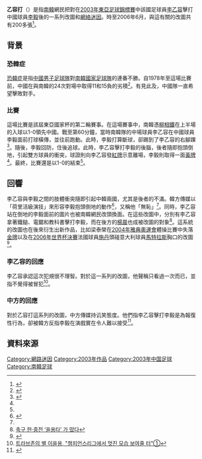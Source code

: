 {{noteTA
|G1=Country
|1=zh:南朝鮮; zh-cn:韩国; zh-tw:南韓; zh-hk:南韓; zh-sg:韩国;
}}

'''乙容打'''（{{lang|ko|을용타}}）是指[[南韓|南韓]]網民把對在[[2003年東亞足球錦標賽|2003年東亞足球錦標賽]]中該國足球員[[李乙容|李乙容]]擊打中國球員[[李毅|李毅]]後的一系列改圖和[[網絡迷因|網絡迷因]]。時至2006年6月，與這有關的改圖共有200多張<ref name="haha">{{Cite web |url=http://news.media.daum.net/society/affair/200606/30/hankookis/v13222291.html |title=`하하 호호 을용타` 진화 언제까지? |accessdate=2013-10-01 |archive-date=2007-03-11 |archive-url=https://web.archive.org/web/20070311113041/http://news.media.daum.net/society/affair/200606/30/hankookis/v13222291.html |dead-url=no }}</ref>。

==背景==
===恐韓症===
[[恐韓症|恐韓症]]是指[[中國國家足球隊|中國男子足球隊]]對[[南韓國家足球隊|南韓國家足球隊]]的連番不勝。自1978年至這場比賽前，中國在與南韓的24次對場中取得11和15負的劣積<ref>{{Cite web |url=http://www.fifa.com/worldfootball/statisticsandrecords/headtohead/team1=chn/team2=kor/code=-1/index.html |title=China vs Korea Republic |accessdate=2013-10-01 |archive-date=2013-10-04 |archive-url=https://web.archive.org/web/20131004212916/http://www.fifa.com/worldfootball/statisticsandrecords/headtohead/team1=chn/team2=kor/code=-1/index.html |dead-url=no }}</ref>。有見此及，中國隊一直希望擊敗對手。

===比賽===
這場比賽是該屆東亞國家杯的第二輪賽事。在這場賽事中，南韓憑[[柳相鐵|柳相鐵]]在上半場的入球以1-0領先中國。戰至第60分鐘，當時南韓隊的中場球員李乙容在中國球員李毅面前打球橫傳，並往前跑動。此時，李毅打算斷球，卻踢到了李乙容的右腳踝<ref name="新浪網">{{Cite web |url=http://news.sina.com.tw/article/20130729/10262444.html |title=李毅：當年被李乙容打腦袋歷歷在目 隨後好球被吹 |accessdate=2013-10-01 |archive-date=2013-10-04 |archive-url=https://web.archive.org/web/20131004215437/http://news.sina.com.tw/article/20130729/10262444.html |dead-url=no }}</ref>。隨後，李毅回防，住後追球。此時，李乙容擊打李毅的後腦，後者隨即抱頭倒地，引起雙方球員的衝突，球證則向李乙容發[[紅牌|紅牌]]示意離場，李毅則取得一面[[黃牌|黃牌]]<ref name="新浪網"/>。最終，比賽還是以1-0的結束<ref name="新浪網"/>。

==回響==

李乙容與李毅之間的肢體衝突隨即引起中韓兩國，尤其是後者的不滿。韓方傳媒以「荷里活級演技」來形容李毅抱頭倒地的動作<ref>{{Cite web |url=http://www.dcinside.com/webdc/lecture/study_list.php?id=422&code1=50&code2=60&s_mode=&s_que= |title=을용타(2) |accessdate=2013-10-01 |archive-date=2006-09-02 |archive-url=https://web.archive.org/web/20060902090108/http://www.dcinside.com/webdc/lecture/study_list.php?id=422&code1=50&code2=60&s_mode=&s_que= |dead-url=no }}</ref>，又稱他「無恥」<ref name="haha"/>。同時，李乙容站在倒地的李毅面前的圖片也被南韓網民改頭換面。在這些改圖中，分別有李乙容拿著鐵鎚、電鋸和教科書擊打李毅，而在後方的[[楊晨|楊晨]]也成被改圖的對象<ref>[http://www.kbsnews.com/article/soccer/200409/20040901/1082808.html 축구 한·중전 ‘을용타’ 가 떴다]{{Dead link|date=2019年2月 |bot=InternetArchiveBot |fix-attempted=yes }}</ref>。這系統的改圖也在後來衍生出新作品，比如梁泰榮在[[2004年夏季奧林匹克運動會|2004年雅典奧運會]]體操比賽中失落[[金牌|金牌]]以及在[[2006年世界盃足球賽決賽|2006年世界杯決賽]]法國球員[[施丹|施丹]]頭碰意大利球員[[馬特拉斯|馬特拉斯]]胸口的改圖<ref>{{Cite web |url=http://news.media.daum.net/sports/soccer/200606/29/SpoSeoul/v13206970.html |title=인기만점-화제만발 '월드컵 패러디' |accessdate=2013-10-01 |archive-date=2007-03-11 |archive-url=https://web.archive.org/web/20070311113841/http://news.media.daum.net/sports/soccer/200606/29/SpoSeoul/v13206970.html |dead-url=no }}</ref>。

===李乙容的回應===
李乙容承認這次犯規很不理智。對於這一系列的改圖，他聲稱只看過一次而已，並指不覺得被冒犯<ref>[http://www.kfa.or.kr/news/news_interview_content.asp?idx=401&content_id=368&block=&gotopage=1 트라브존의 별 이을용, "챔피언스리그에서 멋진 모습 보여줄 터"①]{{dead link|date=2017年11月 |bot=InternetArchiveBot |fix-attempted=yes }}</ref>。

===中方的回應===
對於乙容打這系列的改圖，中方傳媒持讥笑態度。他們指李乙容擊打李毅是為報復性行為，卻被韓方反指李毅在演戲實在令人難以接受<ref>{{Cite web |url=http://sports.big5.enorth.com.cn/system/2010/02/09/004492316.shtml |title=韓媒烏龍報道惡評中國功夫足球 支招用定位球克國足 |access-date=2013-10-01 |archive-url=https://web.archive.org/web/20131004212953/http://sports.big5.enorth.com.cn/system/2010/02/09/004492316.shtml |archive-date=2013-10-04 |dead-url=yes }}</ref>。

==資料來源==
{{reflist|2}}

[[Category:網路迷因|Category:網路迷因]]
[[Category:2003年作品|Category:2003年作品]]
[[Category:2003年中国足球|Category:2003年中国足球]]
[[Category:南韓足球|Category:南韓足球]]